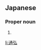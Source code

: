 ==Japanese==
{{ja-kanjitab|みち|ひろ}}

===Proper noun===
{{ja-pos|proper|みちひろ}}

# {{given name|male|lang=ja|sort=みちひろ}}

[[li:通弘]]